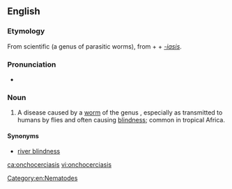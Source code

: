 ==English==

===Etymology===
From scientific {{etyl|la|en}} {{taxlink|Onchocerca|genus|noshow=1}} (a genus of parasitic worms), from {{etyl|grc|en}} {{term|ὄγκος||barb|lang=grc}} + {{term|κέρκος||tail|lang=grc}} + ''[[-iasis]]''.

===Pronunciation===
* {{IPA|/ɒŋkəsɜːˈkaɪəsɪs/|lang=en}}

===Noun===
{{en-noun|~|onchocerciases}}

# {{context|medicine|lang=en}} A disease caused by a [[worm]] of the genus {{taxlink|Onchocerca|genus|noshow=1}}, especially as transmitted to humans by flies and often causing [[blindness]]; common in tropical Africa.

====Synonyms====
* [[river blindness]]

[[Category:en:Nematodes]]

[[ca:onchocerciasis]]
[[vi:onchocerciasis]]